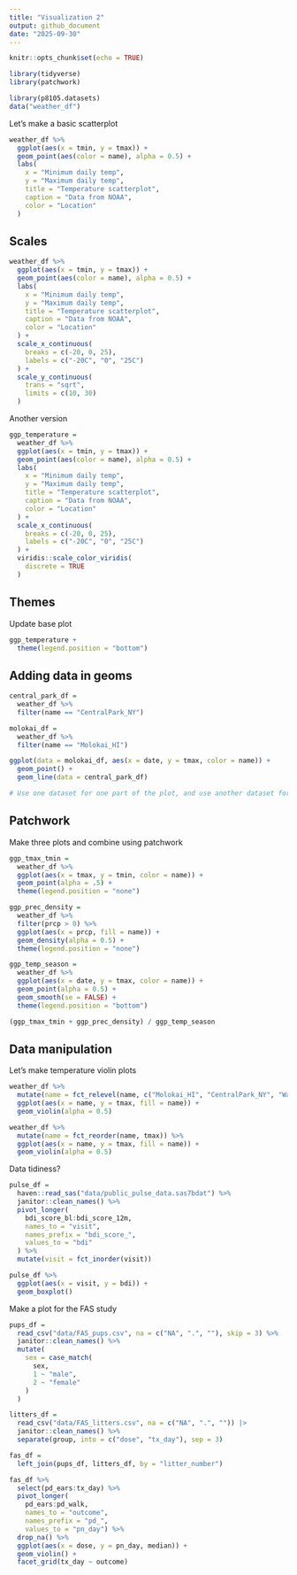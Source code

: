 ```yaml
---
title: "Visualization 2"
output: github_document
date: "2025-09-30"
---
```


```r
knitr::opts_chunk$set(echo = TRUE)

library(tidyverse)
library(patchwork)

library(p8105.datasets)
data("weather_df")
```

Let's make a basic scatterplot

```r
weather_df %>% 
  ggplot(aes(x = tmin, y = tmax)) +
  geom_point(aes(color = name), alpha = 0.5) +
  labs(
    x = "Minimum daily temp",
    y = "Maximum daily temp",
    title = "Temperature scatterplot",
    caption = "Data from NOAA",
    color = "Location"
  )
```

## Scales
```r
weather_df %>% 
  ggplot(aes(x = tmin, y = tmax)) +
  geom_point(aes(color = name), alpha = 0.5) +
  labs(
    x = "Minimum daily temp",
    y = "Maximum daily temp",
    title = "Temperature scatterplot",
    caption = "Data from NOAA",
    color = "Location"
  ) +
  scale_x_continuous(
    breaks = c(-20, 0, 25),
    labels = c("-20C", "0", "25C")
  ) +
  scale_y_continuous(
    trans = "sqrt",
    limits = c(10, 30)
  )
```

Another version
```r
ggp_temperature = 
  weather_df %>% 
  ggplot(aes(x = tmin, y = tmax)) +
  geom_point(aes(color = name), alpha = 0.5) +
  labs(
    x = "Minimum daily temp",
    y = "Maximum daily temp",
    title = "Temperature scatterplot",
    caption = "Data from NOAA",
    color = "Location"
  ) +
  scale_x_continuous(
    breaks = c(-20, 0, 25),
    labels = c("-20C", "0", "25C")
  ) +
  viridis::scale_color_viridis(
    discrete = TRUE
  )
```

## Themes

Update base plot

```r
ggp_temperature + 
  theme(legend.position = "bottom")
```

## Adding data in geoms
```r
central_park_df =
  weather_df %>% 
  filter(name == "CentralPark_NY")

molokai_df =
  weather_df %>% 
  filter(name == "Molokai_HI")

ggplot(data = molokai_df, aes(x = date, y = tmax, color = name)) +
  geom_point() +
  geom_line(data = central_park_df)

# Use one dataset for one part of the plot, and use another dataset for another part of the plot

```

## Patchwork

Make three plots and combine using patchwork

```r
ggp_tmax_tmin = 
  weather_df %>% 
  ggplot(aes(x = tmax, y = tmin, color = name)) + 
  geom_point(alpha = .5) +
  theme(legend.position = "none")

ggp_prec_density =
  weather_df %>% 
  filter(prcp > 0) %>% 
  ggplot(aes(x = prcp, fill = name)) +
  geom_density(alpha = 0.5) +
  theme(legend.position = "none")

ggp_temp_season =
  weather_df %>% 
  ggplot(aes(x = date, y = tmax, color = name)) +
  geom_point(alpha = 0.5) +
  geom_smooth(se = FALSE) +
  theme(legend.position = "bottom")

(ggp_tmax_tmin + ggp_prec_density) / ggp_temp_season
```

## Data manipulation

Let's make temperature violin plots

```r
weather_df %>% 
  mutate(name = fct_relevel(name, c("Molokai_HI", "CentralPark_NY", "Waterhole_WA"))) %>% 
  ggplot(aes(x = name, y = tmax, fill = name)) +
  geom_violin(alpha = 0.5)
```

```r
weather_df %>% 
  mutate(name = fct_reorder(name, tmax)) %>% 
  ggplot(aes(x = name, y = tmax, fill = name)) +
  geom_violin(alpha = 0.5)
```

Data tidiness?

```r
pulse_df =
  haven::read_sas("data/public_pulse_data.sas7bdat") %>% 
  janitor::clean_names() %>% 
  pivot_longer(
    bdi_score_bl:bdi_score_12m,
    names_to = "visit",
    names_prefix = "bdi_score_",
    values_to = "bdi"
  ) %>% 
  mutate(visit = fct_inorder(visit))

pulse_df %>% 
  ggplot(aes(x = visit, y = bdi)) +
  geom_boxplot()
```

Make a plot for the FAS study

```r
pups_df =
  read_csv("data/FAS_pups.csv", na = c("NA", ".", ""), skip = 3) %>% 
  janitor::clean_names() %>% 
  mutate(
    sex = case_match(
      sex,
      1 ~ "male",
      2 ~ "female"
    )
  )

litters_df = 
  read_csv("data/FAS_litters.csv", na = c("NA", ".", "")) |>
  janitor::clean_names() %>% 
  separate(group, into = c("dose", "tx_day"), sep = 3)

fas_df =
  left_join(pups_df, litters_df, by = "litter_number")

fas_df %>% 
  select(pd_ears:tx_day) %>% 
  pivot_longer(
    pd_ears:pd_walk,
    names_to = "outcome",
    names_prefix = "pd_",
    values_to = "pn_day") %>% 
  drop_na() %>% 
  ggplot(aes(x = dose, y = pn_day, median)) +
  geom_violin() +
  facet_grid(tx_day ~ outcome)
```


